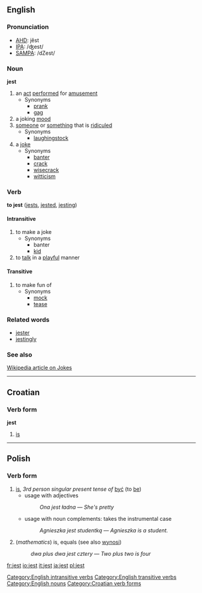 ==English==
===Pronunciation===
*[[w:AHD|AHD]]: jĕst
*[[w:IPA|IPA]]: /ʤest/
*[[w:SAMPA|SAMPA]]: /dZest/

===Noun===
'''jest'''

# an [[act]] [[perform]]ed for [[amusement]]
#* Synonyms
#** [[prank]]
#** [[gag]]
# a joking [[mood]]
# [[someone]] or [[something]] that is [[ridicule]]d
#* Synonyms
#** [[laughingstock]]
# a [[joke]]
#* Synonyms
#** [[banter]]
#** [[crack]]
#** [[wisecrack]]
#** [[witticism]]

===Verb===
'''to jest''' ([[jests]], [[jested]], [[jesting]])

====Intransitive====
# to make a joke
#* Synonyms
#** banter
#** [[kid]]
# to [[talk]] in a [[playful]] manner

====Transitive====
# to make fun of
#* Synonyms
#** [[mock]]
#** [[tease]]

===Related words===
* [[jester]]
* [[jestingly]]

===See also===
[http://en.wikipedia.org/wiki/Jest Wikipedia article on Jokes]

[[Category:English intransitive verbs]]
[[Category:English transitive verbs]]
[[Category:English nouns]]

----

==Croatian==
===Verb form===
'''jest'''

# [[is]]

[[Category:Croatian verb forms]]

----

==Polish==
===Verb form===
# [[is]], ''3rd person singular present tense of'' [[być]] (to [[be]])
#* usage with adjectives
#*: ''Ona jest ładna'' &mdash; ''She's pretty''
#* usage with noun complements: takes the instrumental case 
#*: ''Agnieszka jest studentką'' &mdash; ''Agnieszka is a student.''
# (''mathematics'') is, equals (see also [[wynosi]])
#: ''dwa plus dwa jest cztery'' &mdash; ''Two plus two is four''

[[fr:jest]]
[[io:jest]]
[[it:jest]]
[[ja:jest]]
[[pl:jest]]